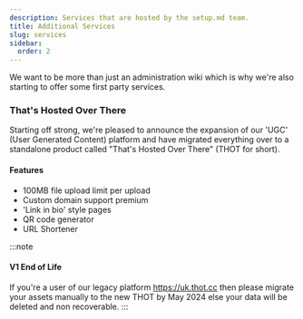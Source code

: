```yaml
---
description: Services that are hosted by the setup.md team.
title: Additional Services
slug: services
sidebar:
  order: 2
---
```



We want to be more than just an administration wiki which is why we're also starting to offer some first party services. 

### That's Hosted Over There

Starting off strong, we're pleased to announce the expansion of our 'UGC' (User Generated Content) platform and have migrated everything over to a standalone product called "That's Hosted Over There" (THOT for short).

#### Features

<ul class="pl-5 list-disc">
    <li>100MB file upload limit per upload</li>
    <li>Custom domain support <MainStatusPill info>premium</MainStatusPill></li>
    <li>'Link in bio' style pages</li>
    <li>QR code generator</li>
    <li>URL Shortener</li>
</ul>

:::note
#### V1 End of Life

If you're a user of our legacy platform https://uk.thot.cc then please migrate your assets manually to the new THOT by May 2024 else your data will be deleted and non recoverable.
:::

 <CardGrid>
  <LinkCard title="Dashboard" href="https://thot.cc/dashboard" />
  <LinkCard title="Community Libraries" href="https://github.com/setupmd/thot" />
</CardGrid>
